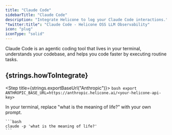 ```yaml
---
title: "Claude Code"
sidebarTitle: "Claude Code"
description: "Integrate Helicone to log your Claude Code interactions."
"twitter:title": "Claude Code - Helicone OSS LLM Observability"
icon: "plug"
iconType: "solid"
---
```



Claude Code is an agentic coding tool that lives in your terminal, understands your codebase, and helps you code faster by executing routine tasks.

## {strings.howToIntegrate}

<Steps>
  <Step title={strings.generateKey}>
    <div dangerouslySetInnerHTML={{ __html: strings.generateKeyInstructions }} />
  </Step>

  <Step title={strings.exportBaseUrl("Anthropic")}>
    ```bash
    export ANTHROPIC_BASE_URL=https://anthropic.helicone.ai/<your-helicone-api-key>
    ```
  </Step>

  <Step title={strings.logYourRequest}>
    In your terminal, replace "what is the meaning of life?" with your own prompt.

    ```bash
    claude -p 'what is the meaning of life?'
    ```
  </Step>

  <Step title={strings.verifyInHelicone}>
    <div dangerouslySetInnerHTML={{ __html: strings.verifyInHeliconeDesciption("Claude Code") }} />
  </Step>
</Steps>
